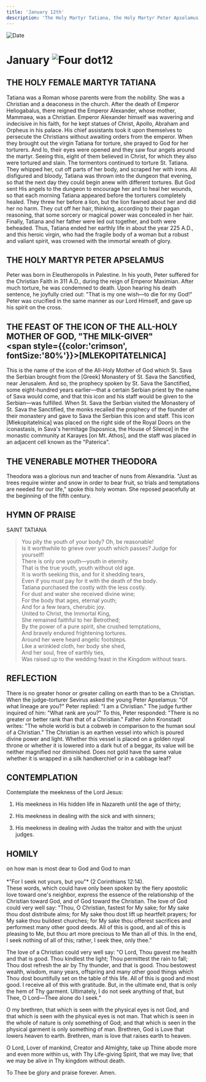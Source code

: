 ```yaml
---
title: 'January 12th'
description: 'The Holy Martyr Tatiana, the Holy Martyr Peter Apselamus, Feast of the "Milk-Giver" Icon of the Mother of God'
---
```


<RunningHead />
<Image src="/title-imprint.png" height={68} width={50} alt="Date" className="title-imprint"/>

# <div id="date">January <Image className="four-dot" src="/four-dot.png" height={15} width={15} alt="Four dot" />12</div>

## THE HOLY FEMALE MARTYR TATIANA

Tatiana was a Roman whose parents were from the nobility. She was a Christian and a deaconess in the church. After the death of Emperor Heliogabalus, there reigned the Emperor Alexander, whose mother, Mammaea, was a Christian. Emperor Alexander himself was wavering and indecisive in his faith, for he kept statues of Christ, Apollo, Abraham and Orpheus in his palace. His chief assistants took it upon themselves to persecute the Christians without awaiting orders from the emperor. When they brought out the virgin Tatiana for torture, she prayed to God for her torturers. And lo, their eyes were opened and they saw four angels around the martyr. Seeing this, eight of them believed in Christ, for which they also were tortured and slain. The tormentors continued to torture St. Tatiana. They whipped her, cut off parts of her body, and scraped her with irons. All disfigured and bloody, Tatiana was thrown into the dungeon that evening, so that the next day they could begin anew with different tortures. But God sent His angels to the dungeon to encourage her and to heal her wounds, so that each morning Tatiana appeared before the torturers completely healed. They threw her before a lion, but the lion fawned about her and did her no harm. They cut off her hair, thinking, according to their pagan reasoning, that some sorcery or magical power was concealed in her hair. Finally, Tatiana and her father were led out together, and both were beheaded. Thus, Tatiana ended her earthly life in about the year 225 A.D., and this heroic virgin, who had the fragile body of a woman but a robust and valiant spirit, was crowned with the immortal wreath of glory.

## THE HOLY MARTYR PETER APSELAMUS

Peter was born in Eleutheropolis in Palestine. In his youth, Peter suffered for the Christian Faith in 311 A.D., during the reign of Emperor Maximian. After much torture, he was condemned to death. Upon hearing his death sentence, he joyfully cried out: "That is my one wish—to die for my God!" Peter was crucified in the same manner as our Lord Himself, and gave up his spirit on the cross.

## THE FEAST OF THE ICON OF THE ALL-HOLY MOTHER OF GOD, "THE MILK-GIVER" <br /><span style={{color:'crimson', fontSize:'80%'}}>[MLEKOPITATELNICA]</span>

This is the name of the icon of the All-Holy Mother of God which St. Sava the Serbian brought from the [Greek] Monastery of St. Sava the Sanctified, near Jerusalem. And so, the prophecy spoken by St. Sava the Sanctified, some eight-hundred years earlier—that a certain Serbian priest by the name of Sava would come, and that this icon and his staff would be given to the Serbian—was fulfilled. When St. Sava the Serbian visited the Monastery of St. Sava the Sanctified, the monks recalled the prophecy of the founder of their monastery and gave to Sava the Serbian this icon and staff. This icon [Mlekopitatelnica] was placed on the right side of the Royal Doors on the iconastasis, in Sava's hermitage [Isposnica, the House of Silence] in the monastic community at Karayes [on Mt. Athos], and the staff was placed in an adjacent cell known as the "Paterica".

## THE VENERABLE MOTHER THEODORA

Theodora was a glorious nun and teacher of nuns from Alexandria. "Just as trees require winter and snow in order to bear fruit, so trials and temptations are needed for our life," spoke this holy woman. She reposed peacefully at the beginning of the fifth century.


## HYMN OF PRAISE
<div style={{textAlign:'center', color:'crimson', fontWeight:'bold'}}>
SAINT TATIANA
</div>

>You pity the youth of your body? Oh, be reasonable!  
Is it worthwhile to grieve over youth which passes? Judge for yourself!  
There is only one youth—youth in eternity.  
That is the true youth, youth without old age.  
It is worth seeking this, and for it shedding tears,  
Even if you must pay for it with the death of the body.  
Tatiana purchased the costly with the less costly.  
For dust and water she received divine wine;  
For the body that ages, eternal youth;  
And for a few tears, cherubic joy.  
United to Christ, the Immortal King,  
She remained faithful to her Betrothed;  
By the power of a pure spirit, she crushed temptations,  
And bravely endured frightening tortures.  
Around her were heard angelic footsteps.  
Like a wrinkled cloth, her body she shed,  
And her soul, free of earthly ties,  
Was raised up to the wedding feast in the Kingdom without tears.  


## REFLECTION


There is no greater honor or greater calling on earth than to be a Christian. When the judge-torturer Sevirus asked the young Peter Apselamus: "Of what lineage are you?" Peter replied: "I am a Christian." The judge further inquired of him: "What rank are you?" To this, Peter responded: "There is no greater or better rank than that of a Christian." Father John Kronstadt writes: "The whole world is but a cobweb in comparison to the human soul of a Christian." The Christian is an earthen vessel into which is poured divine power and light. Whether this vessel is placed on a golden royal throne or whether it is lowered into a dark hut of a beggar, its value will be neither magnified nor diminished. Does not gold have the same value whether it is wrapped in a silk handkerchief or in a cabbage leaf?


## CONTEMPLATION

Contemplate the meekness of the Lord Jesus:

1. His meekness in His hidden life in Nazareth until the age of thirty;

2. His meekness in dealing with the sick and with sinners;

3. His meekness in dealing with Judas the traitor and with the unjust judges.



## HOMILY
<div style={{textAlign:'center', color:'crimson', fontWeight:'bold'}}>
on how man is most dear to God and God to man
</div><br /><div style={{textAlign:'right'}}>
*"For I seek not yours, but you"* (2 Corinthians 12:14).
</div>
These words, which could have only been spoken by the fiery apostolic love toward one's neighbor, express the essence of the relationship of the Christian toward God, and of God toward the Christian. The love of God could very well say: "Thou, O Christian, fastest for My sake; for My sake thou dost distribute alms; for My sake thou dost lift up heartfelt prayers; for My sake thou buildest churches; for My sake thou offerest sacrifices and performest many other good deeds. All of this is good, and all of this is pleasing to Me, but thou art more precious to Me than all of this. In the end, I seek nothing of all of this; rather, I seek thee, only thee."

The love of a Christian could very well say: "O Lord, Thou gavest me health and that is good. Thou kindlest the light; Thou permittest the rain to fall; Thou dost refresh the air by Thy thunder, and that is good. Thou bestowest wealth, wisdom, many years, offspring and many other good things which Thou dost bountifully set on the table of this life. All of this is good and most good. I receive all of this with gratitude. But, in the ultimate end, that is only the hem of Thy garment. Ultimately, I do not seek anything of that, but Thee, O Lord—Thee alone do I seek."

O my brethren, that which is seen with the physical eyes is not God, and that which is seen with the physical eyes is not man. That which is seen in the whole of nature is only something of God; and that which is seen in the physical garment is only something of man. Brethren, God is Love that lowers heaven to earth. Brethren, man is love that raises earth to heaven.

O Lord, Lover of mankind, Creator and Almighty, take up Thine abode more and even more within us, with Thy Life-giving Spirit, that we may live; that we may be alive in Thy kingdom without death.

To Thee be glory and praise forever. Amen.